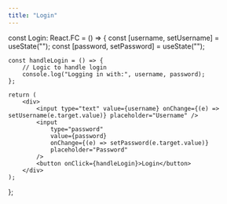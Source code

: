 ```yaml
---
title: "Login"
---
```



const Login: React.FC = () => {
const [username, setUsername] = useState("");
const [password, setPassword] = useState("");

    const handleLogin = () => {
    	// Logic to handle login
    	console.log("Logging in with:", username, password);
    };

    return (
    	<div>
    		<input type="text" value={username} onChange={(e) => setUsername(e.target.value)} placeholder="Username" />
    		<input
    			type="password"
    			value={password}
    			onChange={(e) => setPassword(e.target.value)}
    			placeholder="Password"
    		/>
    		<button onClick={handleLogin}>Login</button>
    	</div>
    );

};

